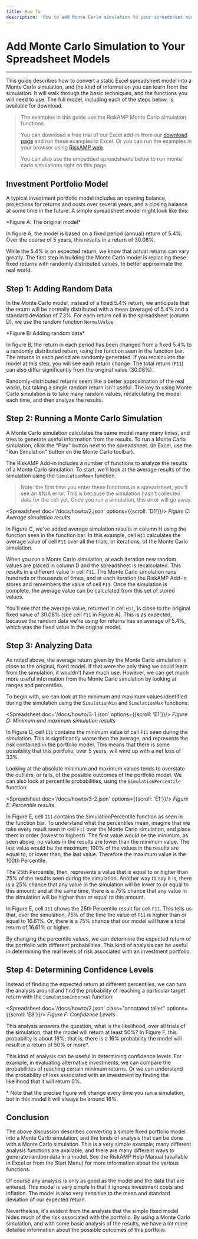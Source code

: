 ```yaml
---
title: How To
description: 'How to add Monte Carlo simulation to your spreadsheet models'
---
```



# Add Monte Carlo Simulation to Your Spreadsheet Models

--------------------------------------------------------------------------------

This guide describes how to convert a static Excel spreadsheet model into a
Monte Carlo simulation, and the kind of information you can learn from the
simulation. It will walk through the basic techniques, and the functions you
will need to use. The full model, including each of the steps below, is 
available for download.

> The examples in this guide use the RiskAMP Monte Carlo simulation functions.
> 
> You can download a free trial of our Excel add-in from our [download page][1] and run these examples in Excel.
> Or you can run the examples in your browser using [RiskAMP web][2].
> 
> You can also use the embedded spreadsheets below to run monte
> carlo simulations right on this page.


## Investment Portfolio Model

A typical investment portfolio model includes an opening balance, projections 
for returns and costs over several years, and a closing balance at some time 
in the future. A simple spreadsheet model might look like this:

<Spreadsheet doc='/docs/howto/0.json' />
*Figure A: The original model*

In figure A, the model is based on a fixed period (annual) return of 5.4%. 
Over the course of 5 years, this results in a return of 30.08%.

While the 5.4% is an expected return, we know that actual returns can vary 
greatly. The first step in building the Monte Carlo model is replacing these 
fixed returns with randomly distributed values, to better approximate the 
real world.

## Step 1: Adding Random Data

In the Monte Carlo model, instead of a fixed 5.4% return, we anticipate that 
the return will be normally distributed with a mean (average) of 5.4% and a 
standard deviation of 7.3%. For each return cell in the spreadsheet (column D), 
we use the random function `NormalValue`:

<Spreadsheet doc='/docs/howto/1.json' />
*Figure B: Adding random data*

In figure B, the return in each period has been changed from a fixed 5.4% to a 
randomly distributed return, using the function seen in the function bar. The 
returns in each period are randomly generated. If you recalculate the model 
at this step, you will see each return change. The total return (`F11`) can 
also differ significantly from the original value (30.08%).

Randomly-distributed returns seem like a better approximation of the real 
world, but taking a single random return isn't useful. The key to using Monte 
Carlo simulation is to take many random values, recalculating the model each 
time, and then analyze the results.

## Step 2: Running a Monte Carlo Simulation

A Monte Carlo simulation calculates the same model many many times, and tries 
to generate useful information from the results. To run a Monte Carlo 
simulation, click the "Play" button next to the spreadsheet. (In Excel, use 
the "Run Simulation" button on the Monte Carlo toolbar).

The RiskAMP Add-in includes a number of functions to analyze the results of a 
Monte Carlo simulation. To start, we'll look at the average results of the 
simulation using the `SimulationMean` function.

> Note: the first time you enter these functions in a spreadsheet, you'll see
> an #N/A error. This is because the simulation hasn't collected data for the
> cell yet. Once you run a simulation, this error will go away.

<Spreadsheet doc='/docs/howto/2.json' options={{scroll: 'D1'}}/>
*Figure C: Average simulation results*

In Figure C, we've added average simulation results in column H using the 
function seen in the function bar. In this example, cell `H11` calculates the 
average value of cell `F11` over all the trials, or iterations, of the Monte 
Carlo simulation. 

When you run a Monte Carlo simulation, at each iteration new random values are 
placed in column D and the spreadsheet is recalculated. This results in a 
different value in cell `F11`. The Monte Carlo simulation runs hundreds or 
thousands of times, and at each iteration the RiskAMP Add-in stores and 
remembers the value of cell `F11`. Once the simulation is complete, the 
average value can be calculated from this set of stored values.

You'll see that the average value, returned in cell `H11`, is close to the 
original fixed value of 30.08% (see cell `F11` in Figure A). This is as 
expected, because the random data we're using for returns has an average 
of 5.4%, which was the fixed value in the original model.

## Step 3: Analyzing Data

As noted above, the average return given by the Monte Carlo simulation is close 
to the original, fixed model. If that were the only thing we could learn from 
the simulation, it wouldn't have much use. However, we can get much more useful 
information from the Monte Carlo simulation by looking at ranges and 
percentiles.

To begin with, we can look at the minimum and maximum values identified during 
the simulation using the `SimulationMin` and `SimulationMax` functions:

<Spreadsheet doc='/docs/howto/3-1.json' options={{scroll: 'E1'}}/>
*Figure D: Minimum and maximum simulation results*

In Figure D, cell `I11` contains the minimum value of cell `F11` seen during the 
simulation. This is significantly worse then the average, and represents the 
risk contained in the portfolio model. This means that there is some possibility
that this portfolio, over 5 years, will wind up with a net loss of 33%.

Looking at the absolute minimum and maximum values tends to overstate the 
outliers, or tails, of the possible outcomes of the portfolio model. We can 
also look at percentile probabilities, using the `SimulationPercentile` 
function:

<Spreadsheet doc='/docs/howto/3-2.json' options={{scroll: 'E1'}}/>
*Figure E: Percentile results*

In Figure E, cell `I11` contains the SimulationPercentile function as seen in the
function bar. To understand what the percentiles mean, imagine that we take 
every result seen in cell `F11` over the Monte Carlo simulation, and place them 
in order (lowest to highest). The first value would be the minimum, as seen 
above; no values in the results are lower than the minimum value. The last 
value would be the maximum; 100% of the values in the results are equal to, or 
lower than, the last value. Therefore the maximum value is the 100th 
Percentile.

The 25th Percentile, then, represents a value that is equal to or higher than 
25% of the results seen during the simulation. Another way to say it is, there 
is a 25% chance that any value in the simulation will be lower to or equal to 
this amount; and at the same time, there is a 75% chance that any value in the 
simulation will be higher than or equal to this amount.

In Figure E, cell `I11` shows the 25th Percentile result for cell `F11`. This tells 
us that, over the simulation, 75% of the time the value of `F11` is higher than 
or equal to 16.61%. Or, there is a 75% chance that our model will have a total 
return of 16.61% or higher.

By changing the percentile values, we can determine the expected return of 
the portfolio with different probabilities. This kind of analysis can be 
useful in determining the real levels of risk associated with an investment 
portfolio.

## Step 4: Determining Confidence Levels

Instead of finding the expected return at different percentiles, we can turn 
the analysis around and find the probability of reaching a particular target 
return with the `SimulationInterval` function:

<Spreadsheet doc='/docs/howto/2.json' class="annotated taller" options={{scroll: 'E8'}}/>
*Figure F: Confidence Levels*

This analysis answers the question, what is the likelihood, over all trials of 
the simulation, that the model will return at least 50%? In Figure F, this 
probability is about 16%; that is, there is a 16% probability the model will 
result in a return of 50% or more*. 

This kind of analysis can be useful in determining confidence levels. For 
example, in evaluating alternative investments, we can compare the 
probabilities of reaching certain minimum returns. Or we can understand the 
probability of loss associated with an investment by finding the likelihood 
that it will return 0%.

\* Note that the precise figure will change every time you run a simulation, 
but in this model it will always be around 16%.

## Conclusion

The above discussion describes converting a simple fixed portfolio model into 
a Monte Carlo simulation, and the kinds of analysis that can be done with a 
Monte Carlo simulation. This is a very simple example; many different analysis 
functions are available, and there are many different ways to generate random 
data in a model. See the RiskAMP Help Manual (available in Excel or from the 
Start Menu) for more information about the various functions.

Of course any analysis is only as good as the model and the data that are 
entered. This model is very simple in that it ignores investment costs and 
inflation. The model is also very sensitive to the mean and standard 
deviation of our expected return.

Nevertheless, it's evident from the analysis that the simple fixed model 
hides much of the risk associated with the portfolio. By using a Monte Carlo 
simulation, and with some basic analysis of the results, we have a lot more 
detailed information about the possible outcomes of this portfolio.

[1]: /download
[2]: https://web.riskamp.com/@riskamp/howto-model

